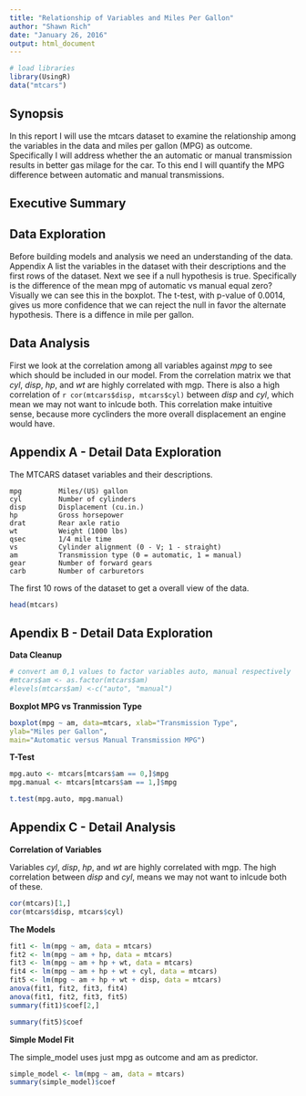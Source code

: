 ```yaml
---
title: "Relationship of Variables and Miles Per Gallon"
author: "Shawn Rich"
date: "January 26, 2016"
output: html_document
---
```


```r
# load libraries
library(UsingR)
data("mtcars")
```

## Synopsis

In this report I will use the mtcars dataset to examine the relationship among the variables in the data and miles per gallon (MPG) as outcome. Specifically I will address whether the an automatic or manual transmission results in better gas milage for the car. To this end I will quantify the MPG difference between automatic and manual transmissions.

## Executive Summary


## Data Exploration

Before building models and analysis we need an understanding of the data. Appendix A list the variables in the dataset with their descriptions and the first rows of the dataset. Next we see if a null hypothesis is true. Specifically is the difference of the mean mpg of automatic vs manual equal zero? Visually we can see this in the boxplot. The t-test, with p-value of 0.0014, gives us more confidence that we can reject the null in favor the alternate hypothesis. There is a diffence in mile per gallon. 


## Data Analysis

First we look at the correlation among all variables against *mpg* to see which should be included in our model. From the correlation matrix we that *cyl*, *disp*, *hp*, and *wt* are highly correlated with mgp. There is also a high correlation of `r cor(mtcars$disp, mtcars$cyl)` between *disp* and *cyl*, which mean we may not want to inlcude both. This correlation make intuitive sense, because more cyclinders the more overall displacement an engine would have.


## Appendix A - Detail Data Exploration

The MTCARS dataset variables and their descriptions.

~~~~~
mpg         Miles/(US) gallon  
cyl         Number of cylinders  
disp        Displacement (cu.in.)  
hp          Gross horsepower  
drat        Rear axle ratio  
wt          Weight (1000 lbs)  
qsec        1/4 mile time  
vs          Cylinder alignment (0 - V; 1 - straight)
am          Transmission type (0 = automatic, 1 = manual)  
gear        Number of forward gears  
carb        Number of carburetors  
~~~~~

The first 10 rows of the dataset to get a overall view of the data.

```r
head(mtcars)
```

## Apendix B - Detail Data Exploration

**Data Cleanup**

```r
# convert am 0,1 values to factor variables auto, manual respectively
#mtcars$am <- as.factor(mtcars$am)
#levels(mtcars$am) <-c("auto", "manual")
```


**Boxplot MPG vs Tranmission Type**

```r
boxplot(mpg ~ am, data=mtcars, xlab="Transmission Type",
ylab="Miles per Gallon",
main="Automatic versus Manual Transmission MPG")
```

**T-Test**

```r
mpg.auto <- mtcars[mtcars$am == 0,]$mpg
mpg.manual <- mtcars[mtcars$am == 1,]$mpg

t.test(mpg.auto, mpg.manual)
```


## Appendix C - Detail Analysis

**Correlation of Variables**

Variables *cyl*, *disp*, *hp*, and *wt* are highly correlated with mgp. The high correlation between *disp* and *cyl*, means we may not want to inlcude both of these. 

```r
cor(mtcars)[1,]
cor(mtcars$disp, mtcars$cyl)
```

**The Models**

```r
fit1 <- lm(mpg ~ am, data = mtcars)
fit2 <- lm(mpg ~ am + hp, data = mtcars)
fit3 <- lm(mpg ~ am + hp + wt, data = mtcars)
fit4 <- lm(mpg ~ am + hp + wt + cyl, data = mtcars)
fit5 <- lm(mpg ~ am + hp + wt + disp, data = mtcars)
anova(fit1, fit2, fit3, fit4)
anova(fit1, fit2, fit3, fit5)
summary(fit1)$coef[2,]

summary(fit5)$coef
```

**Simple Model Fit**

The simple_model uses just mpg as outcome and am as predictor.

```r
simple_model <- lm(mpg ~ am, data = mtcars)
summary(simple_model)$coef
```